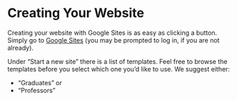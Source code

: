 # Creating Your Website {.sec-google}

Creating your website with Google Sites is as easy as clicking a button. Simply go to [Google Sites](https://sites.google.com) (you may be prompted to log in, if you are not already). 

Under "Start a new site" there is a list of templates. Feel free to browse the templates before you select which one you'd like to use. We suggest either:

* "Graduates" or
* "Professors"

